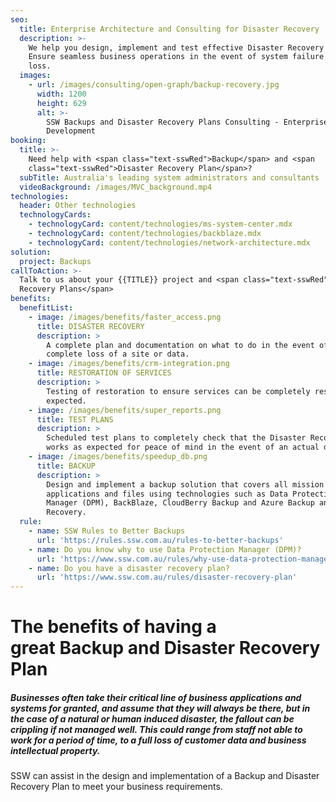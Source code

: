 ```yaml
---
seo:
  title: Enterprise Architecture and Consulting for Disaster Recovery
  description: >-
    We help you design, implement and test effective Disaster Recovery plans.
    Ensure seamless business operations in the event of system failure or data
    loss.
  images:
    - url: /images/consulting/open-graph/backup-recovery.jpg
      width: 1200
      height: 629
      alt: >-
        SSW Backups and Disaster Recovery Plans Consulting - Enterprise Software
        Development
booking:
  title: >-
    Need help with <span class="text-sswRed">Backup</span> and <span
    class="text-sswRed">Disaster Recovery Plan</span>?
  subTitle: Australia's leading system administrators and consultants
  videoBackground: /images/MVC_background.mp4
technologies:
  header: Other technologies
  technologyCards:
    - technologyCard: content/technologies/ms-system-center.mdx
    - technologyCard: content/technologies/backblaze.mdx
    - technologyCard: content/technologies/network-architecture.mdx
solution:
  project: Backups
callToAction: >-
  Talk to us about your {{TITLE}} project and <span class="text-sswRed">Disaster
  Recovery Plans</span>
benefits:
  benefitList:
    - image: /images/benefits/faster_access.png
      title: DISASTER RECOVERY
      description: >
        A complete plan and documentation on what to do in the event of a
        complete loss of a site or data.
    - image: /images/benefits/crm-integration.png
      title: RESTORATION OF SERVICES
      description: >
        Testing of restoration to ensure services can be completely restored as
        expected.
    - image: /images/benefits/super_reports.png
      title: TEST PLANS
      description: >
        Scheduled test plans to completely check that the Disaster Recovery plan
        works as expected for peace of mind in the event of an actual disaster.
    - image: /images/benefits/speedup_db.png
      title: BACKUP
      description: >
        Design and implement a backup solution that covers all mission critical
        applications and files using technologies such as Data Protection
        Manager (DPM), BackBlaze, CloudBerry Backup and Azure Backup and Site
        Recovery.
  rule:
    - name: SSW Rules to Better Backups
      url: 'https://rules.ssw.com.au/rules-to-better-backups'
    - name: Do you know why to use Data Protection Manager (DPM)?
      url: 'https://www.ssw.com.au/rules/why-use-data-protection-manager/'
    - name: Do you have a disaster recovery plan?
      url: 'https://www.ssw.com.au/rules/disaster-recovery-plan'
---
```


# The benefits of having a great Backup and Disaster Recovery Plan

##### Businesses often take their critical line of business applications and systems for granted, and assume that they will always be there, but in the case of a natural or human induced disaster, the fallout can be crippling if not managed well. This could range from staff not able to work for a period of time, to a full loss of customer data and business intellectual property.

SSW can assist in the design and implementation of a Backup and Disaster Recovery Plan to meet your business requirements.
